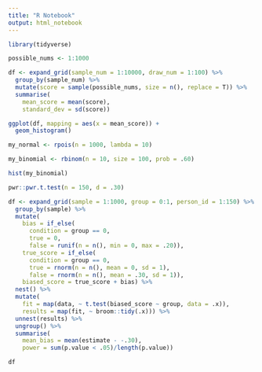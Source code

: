 ```yaml
---
title: "R Notebook"
output: html_notebook
---
```


```r
library(tidyverse)

possible_nums <- 1:1000

df <- expand_grid(sample_num = 1:10000, draw_num = 1:100) %>% 
  group_by(sample_num) %>% 
  mutate(score = sample(possible_nums, size = n(), replace = T)) %>% 
  summarise(
    mean_score = mean(score),
    standard_dev = sd(score))

ggplot(df, mapping = aes(x = mean_score)) +
  geom_histogram()
```




```r
my_normal <- rpois(n = 1000, lambda = 10)

my_binomial <- rbinom(n = 10, size = 100, prob = .60)

hist(my_binomial)
```

```r
pwr::pwr.t.test(n = 150, d = .30)
```

```r
df <- expand_grid(sample = 1:1000, group = 0:1, person_id = 1:150) %>% 
  group_by(sample) %>% 
  mutate(
    bias = if_else(
      condition = group == 0,
      true = 0,
      false = runif(n = n(), min = 0, max = .20)),
    true_score = if_else(
      condition = group == 0,
      true = rnorm(n = n(), mean = 0, sd = 1),
      false = rnorm(n = n(), mean = .30, sd = 1)),
    biased_score = true_score + bias) %>% 
  nest() %>% 
  mutate(
    fit = map(data, ~ t.test(biased_score ~ group, data = .x)),
    results = map(fit, ~ broom::tidy(.x))) %>% 
  unnest(results) %>% 
  ungroup() %>% 
  summarise(
    mean_bias = mean(estimate - -.30),
    power = sum(p.value < .05)/length(p.value))

df
```





















